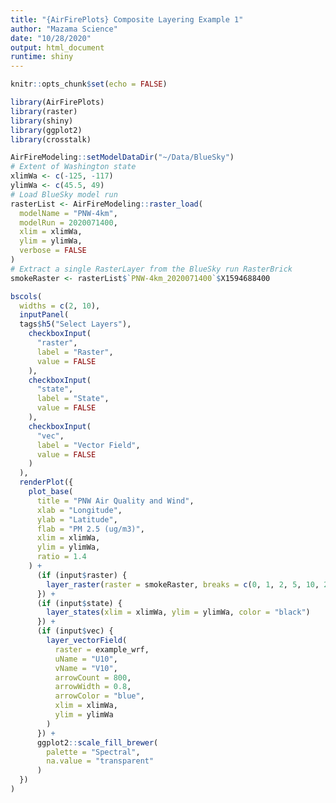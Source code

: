 ```yaml
---
title: "{AirFirePlots} Composite Layering Example 1"
author: "Mazama Science"
date: "10/28/2020"
output: html_document
runtime: shiny
---
```


```r
knitr::opts_chunk$set(echo = FALSE)
```

```r
library(AirFirePlots)
library(raster)
library(shiny)
library(ggplot2)
library(crosstalk)
```

```r
AirFireModeling::setModelDataDir("~/Data/BlueSky")
# Extent of Washington state
xlimWa <- c(-125, -117)
ylimWa <- c(45.5, 49)
# Load BlueSky model run
rasterList <- AirFireModeling::raster_load(
  modelName = "PNW-4km",
  modelRun = 2020071400,
  xlim = xlimWa,
  ylim = ylimWa,
  verbose = FALSE
)
# Extract a single RasterLayer from the BlueSky run RasterBrick
smokeRaster <- rasterList$`PNW-4km_2020071400`$X1594688400
```

```r
bscols(
  widths = c(2, 10),
  inputPanel(
  tags$h5("Select Layers"),
    checkboxInput(
      "raster", 
      label = "Raster", 
      value = FALSE
    ),
    checkboxInput(
      "state", 
      label = "State", 
      value = FALSE
    ),
    checkboxInput(
      "vec", 
      label = "Vector Field", 
      value = FALSE
    )
  ),
  renderPlot({
    plot_base(
      title = "PNW Air Quality and Wind",
      xlab = "Longitude",
      ylab = "Latitude",
      flab = "PM 2.5 (ug/m3)",
      xlim = xlimWa,
      ylim = ylimWa,
      ratio = 1.4
    ) +
      (if (input$raster) {
        layer_raster(raster = smokeRaster, breaks = c(0, 1, 2, 5, 10, 25, 50, 100, Inf))
      }) + 
      (if (input$state) {
        layer_states(xlim = xlimWa, ylim = ylimWa, color = "black")
      }) + 
      (if (input$vec) {
        layer_vectorField(
          raster = example_wrf,
          uName = "U10",
          vName = "V10",
          arrowCount = 800,
          arrowWidth = 0.8,
          arrowColor = "blue",
          xlim = xlimWa,
          ylim = ylimWa
        )
      }) + 
      ggplot2::scale_fill_brewer(
        palette = "Spectral",
        na.value = "transparent"
      )
  })
)
```


